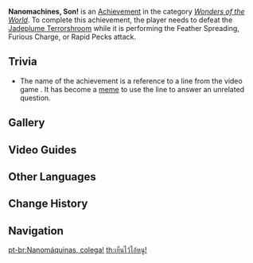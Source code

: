 {{Achievement Infobox
|title        = 
|id           = 82143
|order id     = 2143
|category     = Wonders of the World
|description  = Defeat an activated [[Jadeplume Terrorshroom]] while it is unleashing a powerful skill...
|requirements = Defeat the Jadeplume Terrorshroom while it is performing the  Feather Spreading, Furious Charge, or Rapid Pecks attack.
|primogems    = 5
|tracking     = 
|topic        = Jadeplume Terrorshroom
|hidden       = 1
|type         = Boss
}}
'''Nanomachines, Son!''' is an [[Achievement]] in the category ''[[Wonders of the World]]''. To complete this achievement, the player needs to defeat the [[Jadeplume Terrorshroom]] while it is performing the  Feather Spreading, Furious Charge, or Rapid Pecks attack.
<!--
==Gameplay Notes==
* 
-->
==Trivia==
* The name of the achievement is a reference to a line from the video game {{w|Metal Gear Rising: Revengeance}}. It has become a [https://knowyourmeme.com/memes/nanomachines-son meme] to use the line to answer an unrelated question.

==Gallery==
{{Preview
|size=300px

|file1=Jadeplume Terrorshroom Feather Spreading
|caption1= Feather Spreading

|file2=Jadeplume Terrorshroom Furious Charge
|caption2=Furious Charge

|file3=Jadeplume Terrorshroom Rapid Pecks
|caption3=Rapid Pecks
}}

==Video Guides==
{{EVT
|video1   = https://youtu.be/-0vcupiOKCI
|caption1 = Hidden Achievement: Nanomachines, Son!
}}

==Other Languages==
{{Other Languages
|en      = Nanomachines, Son!
|zhs     = 那诺曼辛，孩子！
|zhs_rm  = Nànuòmànxīn, Háizi!
|zht     = 那諾曼辛，孩子！
|zht_rm  = Nànuòmànxīn, Háizi!
|zh_tl   = Nanomachines, Child!
|ja      = ナノマシン、ソン！
|ja_rm   = Nanomashin, Son!
|ja_tl   = Nanomachines, Son!
|ko      = 나노머신이다, 애송이!
|ko_rm   = Nanomeosinida, aesong'i!
|ko_tl   = Nanomachines, Son!
|es      = ¡Nanomáquinas, colega!
|es_tl   = Nanomachines, Buddy!
|fr      = Nanomachines, fiston !
|fr_tl   = Nanomachines, Son!
|ru      = Наномашины, мой мальчик!
|ru_tl   = Nanomachines, My Boy!
|th      = เย็นไว้ไอ้หนู!
|th_rm   = 
|th_tl   = 
|vi      = Nanomachines, Con Ơi!
|vi_tl   = Nanomachines, My Child!
|de      = Nanomaschinen, mein Kind!
|de_tl   = Nanomachines, My Child!
|id      = Nanomachine, nak!
|id_tl   = Nanomachines, Son!
|pt      = Nanomáquinas, colega!
|pt_tl   = 
|tr      = Nanomakinalar Evlat!
|tr_tl   = 
|it      = Sono le nanomacchine, ragazzo!
|it_tl   = 
}}

==Change History==
{{Change History|3.1}}
<!--
==References==
{{Reflist}}
-->
==Navigation==
{{Achievement Navbox}}

[[pt-br:Nanomáquinas, colega!]]
[[th:เย็นไว้ไอ้หนู!]]
